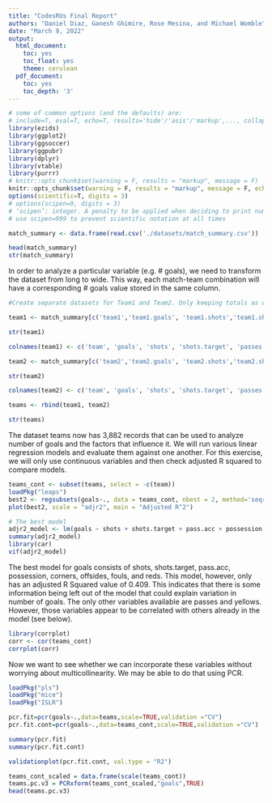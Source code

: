 ```yaml
---
title: "CodesRUs Final Report"
authors: "Daniel Diaz, Ganesh Ghimire, Rose Mesina, and Michael Womble"
date: "March 9, 2022"
output:
  html_document:
    toc: yes
    toc_float: yes
    theme: cerulean
  pdf_document:
    toc: yes
    toc_depth: '3'
---
```


```r
# some of common options (and the defaults) are: 
# include=T, eval=T, echo=T, results='hide'/'asis'/'markup',..., collapse=F, warning=T, message=T, error=T, cache=T, fig.width=6, fig.height=4, fig.dim=c(6,4) #inches, fig.align='left'/'center','right', 
library(ezids)
library(ggplot2)
library(ggsoccer)
library(ggpubr)
library(dplyr)
library(vtable)
library(purrr)
# knitr::opts_chunk$set(warning = F, results = "markup", message = F)
knitr::opts_chunk$set(warning = F, results = "markup", message = F, echo=F)
options(scientific=T, digits = 3) 
# options(scipen=9, digits = 3) 
# ‘scipen’: integer. A penalty to be applied when deciding to print numeric values in fixed or exponential notation.  Positive values bias towards fixed and negative towards scientific notation: fixed notation will be preferred unless it is more than ‘scipen’ digits wider.
# use scipen=999 to prevent scientific notation at all times
```

```r
match_summary <- data.frame(read.csv('./datasets/match_summary.csv'))

head(match_summary)
str(match_summary)
```

In order to analyze a particular variable (e.g. # goals), we need to transform the dataset from long to wide. This way, each match-team combination will have a corresponding # goals value stored in the same column.


```r

#Create separate datasets for Team1 and Team2. Only keeping totals as well as the relevant team's stats

team1 <- match_summary[c('team1','team1.goals', 'team1.shots','team1.shots.target','team1.passes','team1.pass.acc','team1.possession','team1.corners','team1.offsides','team1.fouls','team1.yellows','team1.reds')]

str(team1)

colnames(team1) <- c('team', 'goals', 'shots', 'shots.target', 'passes','pass.acc', 'possession', 'corners', 'offsides', 'fouls', 'yellows', 'reds')

team2 <- match_summary[c('team2','team2.goals', 'team2.shots','team2.shots.target','team2.passes','team2.pass.acc','team2.possession','team2.corners','team2.offsides','team2.fouls','team2.yellows','team2.reds')]

str(team2)

colnames(team2) <- c('team', 'goals', 'shots', 'shots.target', 'passes','pass.acc', 'possession', 'corners', 'offsides', 'fouls', 'yellows', 'reds')

teams <- rbind(team1, team2)

str(teams)

```

The dataset teams now has 3,882 records that can be used to analyze number of goals and the factors that influence it. We will run various linear regression models and evaluate them against one another. For this exercise, we will only use continuous variables and then check adjusted R squared to compare models.

```r

teams_cont <- subset(teams, select = -c(team))
loadPkg("leaps")
best2 <- regsubsets(goals~., data = teams_cont, nbest = 2, method='seqrep')
plot(best2, scale = "adjr2", main = "Adjusted R^2")

# The best model
adjr2_model <- lm(goals ~ shots + shots.target + pass.acc + possession + corners + offsides + fouls + reds, data = teams_cont)
summary(adjr2_model)
library(car)
vif(adjr2_model)
```

The best model for goals consists of shots, shots.target, pass.acc, possession, corners, offsides, fouls, and reds. This model, however, only has an adjusted R Squared value of 0.409. This indicates that there is some information being left out of the model that could explain variation in number of goals. The only other variables available are passes and yellows. However, those variables appear to be correlated with others already in the model (see below). 

```r
library(corrplot)
corr <- cor(teams_cont)
corrplot(corr)
```

Now we want to see whether we can incorporate these variables without worrying about multicollinearity. We may be able to do that using PCR.

```r

loadPkg("pls")
loadPkg("mice")
loadPkg("ISLR")

pcr.fit=pcr(goals~.,data=teams,scale=TRUE,validation ="CV")
pcr.fit.cont=pcr(goals~.,data=teams_cont,scale=TRUE,validation ="CV")

summary(pcr.fit)
summary(pcr.fit.cont)

validationplot(pcr.fit.cont, val.type = "R2")

```

```r

teams_cont_scaled = data.frame(scale(teams_cont))
teams.pc.v3 = PCRxform(teams_cont_scaled,"goals",TRUE) 
head(teams.pc.v3)

```